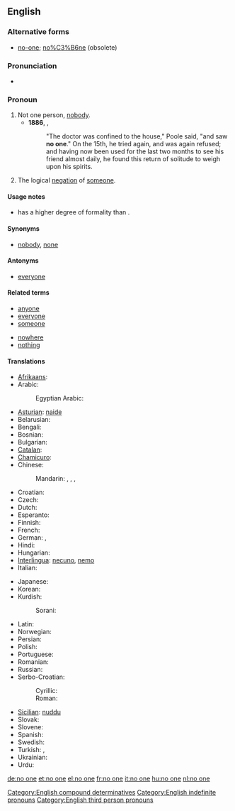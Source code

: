 ==English==

===Alternative forms===
* [[no-one]]; [[no%C3%B6ne]] (obsolete)

===Pronunciation===
* {{audio|En-uk-no one.ogg|Audio (UK)}}

===Pronoun===
{{en-pron|pos=[[no]] [[one]]}}

# Not one person, [[nobody]].
#*'''1886''', {{w|Robert Louis Stevenson}}, {{w|Strange Case Of Dr Jekyll And Mr Hyde}}
#*:"The doctor was confined to the house," Poole said, "and saw '''no one'''." On the 15th, he tried again, and was again refused; and having now been used for the last two months to see his friend almost daily, he found this return of solitude to weigh upon his spirits.
# The logical [[negation]] of [[someone]].

====Usage notes====
* {{term|no one|No one}} has a higher degree of formality than {{term|nobody}}.

====Synonyms====
* [[nobody]], [[none]]

====Antonyms====
* [[everyone]]

====Related terms====
{{rel-top|terms related to ''no one''}}
* [[anyone]]
* [[everyone]]
* [[someone]]
{{rel-mid}}
* [[nowhere]]
* [[nothing]]
{{rel-bottom}}

====Translations====
{{trans-top|not one person}}
* [[Afrikaans]]: {{t-|af|niemand|xs=Afrikaans}}
* Arabic: {{t|ar|لا أحد|tr=laa 'áHad|sc=Arab}}
*: Egyptian Arabic: {{tø|arz|ماحدش|tr=maHaddish|sc=Arab}}
* [[Asturian]]: [[naide]]
* Belarusian: {{t|be|ніхто|tr=nixtó|sc=Cyrl}}
* Bengali: {{t-|bn|কেউ না|tr=keu na|sc=Beng|xs=Bengali}}
* Bosnian: {{t-|bs|niko}}
* Bulgarian: {{t|bg|никой|tr=níkoj|sc=Cyrl}}
* [[Catalan]]: {{t|ca|ningú}}
* [[Chamicuro]]: {{tø|ccc|meyana'shanaye}}
* Chinese:
*: Mandarin: {{t|zh|沒有人|sc=Hani}}, {{t|zh|没有人|tr=méiyǒu rén|sc=Hani}}, {{t|zh|沒人|sc=Hani}}, {{t|zh|没人|tr=méirén|sc=Hani}}
* Croatian: {{t+|hr|nitko}}
* Czech: {{t+|cs|nikdo}}
* Dutch: {{t+|nl|niemand}}
* Esperanto: {{t-|eo|neniu|xs=Esperanto}}
* Finnish: {{t+|fi|ei kukaan}}
* French: {{t|fr|personne}} {{qualifier|in a negative clause}}
* German: {{t+|de|niemand}}, {{t|de|keiner|m}}
* Hindi: {{t|hi|कोई नहीं|tr=ko'ī nahī̃|sc=Deva}}
* Hungarian: {{t+|hu|senki}}
* [[Interlingua]]: [[necuno]], [[nemo]]
* Italian: {{t+|it|nessuno}}
{{trans-mid}}
* Japanese: {{t|ja|だれも|tr=だれも...ない, dare-mo ... nai|alt=誰も...ない|sc=Jpan}}
* Korean: {{t|ko|아무도|tr=amudo...anida|alt=아무도...아니다|sc=Kore}}
* Kurdish:
*: Sorani: {{t|ku|که‌س|tr=kes|sc=ku-Arab}}
* Latin: {{t+|la|nemo}}
* Norwegian: {{t+|no|ingen}}
* Persian: {{t|fa|هیچ‌کس|tr=hič-kas|sc=fa-Arab}}
* Polish: {{t+|pl|nikt}}
* Portuguese: {{t+|pt|ninguém}}
* Romanian: {{t-|ro|nimeni}}
* Russian: {{t+|ru|никто|tr=niktó}}
* Serbo-Croatian:
*: Cyrillic: {{t|sr|нико|sc=Cyrl}}
*: Roman: {{t|sh|niko}}
* [[Sicilian]]: [[nuddu]]
* Slovak: {{t|sk|nikto}}
* Slovene: {{t+|sl|nihče}}
* Spanish: {{t+|es|nadie}}
* Swedish: {{t+|sv|ingen}}
* Turkish: {{t+|tr|kimse}},  {{t|tr|hiç kimse}}
* Ukrainian: {{t|uk|ніхто|tr=nixtó|sc=Cyrl}}
* Urdu: {{t|ur|کوئی نہیں|tr=ko'ī nahī̃|sc=ur-Arab}}
{{trans-bottom}}

[[Category:English compound determinatives]]
[[Category:English indefinite pronouns]]
[[Category:English third person pronouns]]

[[de:no one]]
[[et:no one]]
[[el:no one]]
[[fr:no one]]
[[it:no one]]
[[hu:no one]]
[[nl:no one]]